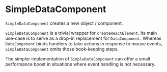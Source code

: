
# SimpleDataComponent

<Meta title="Core/Components/SimpleDataComponent" />

`SimpleDataComponent` creates a new object / component.

`SimpleDataComponent` is a trivial wrapper for `createReactElement`.
Its main use-case is to serve as a drop-in replacement for `DataComponent`.
Whereas `DataComponent` binds handlers to take actions in response to mouse events, `SimpleDataComponent` omits those book-keeping steps.

The simpler implementation of `SimpleDataComponent` can offer a small performance boost in situations where event handling is not necessary.

<ArgsTable of={SimpleDataComponent} />

